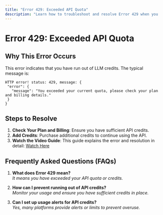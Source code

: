 ```yaml
---
title: "Error 429: Exceeded API Quota"
description: "Learn how to troubleshoot and resolve Error 429 when you've exceeded your API quota"
---
```


# Error 429: Exceeded API Quota

## Why This Error Occurs

This error indicates that you have run out of LLM credits. The typical message is:

```
HTTP error! status: 429, message: {
 "error": {
   "message": "You exceeded your current quota, please check your plan and billing details."
 }
}
```

## Steps to Resolve

1. **Check Your Plan and Billing**: Ensure you have sufficient API credits.
2. **Add Credits**: Purchase additional credits to continue using the API.
3. **Watch the Video Guide**: This guide explains the error and resolution in detail: [Watch Here](#)

## Frequently Asked Questions (FAQs)

1. **What does Error 429 mean?**  
   *It means you have exceeded your API quota or credits.*

2. **How can I prevent running out of API credits?**  
   *Monitor your usage and ensure you have sufficient credits in place.*

3. **Can I set up usage alerts for API credits?**  
   *Yes, many platforms provide alerts or limits to prevent overuse.*
